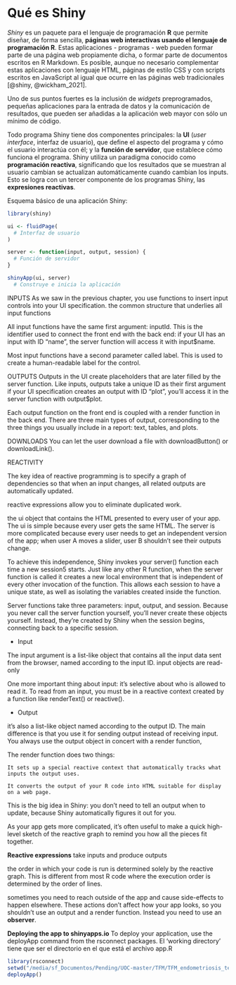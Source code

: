 # Qué es Shiny

_Shiny_ es un paquete para el lenguaje de programación **R** que permite diseñar, de forma sencilla, **páginas web interactivas usando el lenguaje de programación R**. Estas aplicaciones - programas - web pueden formar parte de una página web propiamente dicha, o formar parte de documentos escritos en R Markdown. Es posible, aunque no necesario complementar estas aplicaciones con lenguaje HTML, páginas de estilo CSS y con scripts escritos en JavaScript al igual que ocurre en las páginas web tradicionales [@shiny, @wickham_2021].

Uno de sus puntos fuertes es la inclusión de _widgets_ preprogramados, pequeñas aplicaciones para la entrada de datos y la comunicación de resultados, que pueden ser añadidas a la aplicación web mayor con sólo un mínimo de código.

Todo programa Shiny tiene dos componentes principales: la **UI** (*user interface*, interfaz de usuario), que define el aspecto del programa y cómo el usuario interactúa con él; y la **función de servidor**, que establece cómo funciona el programa. Shiny utiliza un paradigma conocido como **programación reactiva**, significando que los resultados que se muestran al usuario cambian se actualizan automáticamente cuando cambian los inputs. Esto se logra con un tercer componente de los programas Shiny, las **expresiones reactivas**.

Esquema básico de una aplicación Shiny:
```r
library(shiny)

ui <- fluidPage(
  # Interfaz de usuario
)

server <- function(input, output, session) {
  # Función de servidor
}

shinyApp(ui, server)
  # Construye e inicia la aplicación
```

INPUTS
As we saw in the previous chapter, you use functions to insert input controls into your UI specification. the common structure that underlies all input functions 

All input functions have the same first argument: inputId. This is the identifier used to connect the front end with the back end: if your UI has an input with ID "name", the server function will access it with input$name.

Most input functions have a second parameter called label. This is used to create a human-readable label for the control. 


OUTPUTS
Outputs in the UI create placeholders that are later filled by the server function. Like inputs, outputs take a unique ID as their first argument  if your UI specification creates an output with ID "plot", you’ll access it in the server function with output$plot.

Each output function on the front end is coupled with a render function in the back end. There are three main types of output, corresponding to the three things you usually include in a report: text, tables, and plots.

DOWNLOADS
You can let the user download a file with downloadButton() or downloadLink().

REACTIVITY

The key idea of reactive programming is to specify a graph of dependencies so that when an input changes, all related outputs are automatically updated. 

 reactive expressions allow you to eliminate duplicated work.
 
  the ui object that contains the HTML presented to every user of your app. The ui is simple because every user gets the same HTML. The server is more complicated because every user needs to get an independent version of the app; when user A moves a slider, user B shouldn’t see their outputs change.
  
To achieve this independence, Shiny invokes your server() function each time a new session5 starts. Just like any other R function, when the server function is called it creates a new local environment that is independent of every other invocation of the function. This allows each session to have a unique state, as well as isolating the variables created inside the function. 

Server functions take three parameters: input, output, and session. Because you never call the server function yourself, you’ll never create these objects yourself. Instead, they’re created by Shiny when the session begins, connecting back to a specific session.

* Input

The input argument is a list-like object that contains all the input data sent from the browser, named according to the input ID. input objects are read-only

One more important thing about input: it’s selective about who is allowed to read it. To read from an input, you must be in a reactive context created by a function like renderText() or reactive().

* Output

 it’s also a list-like object named according to the output ID. The main difference is that you use it for sending output instead of receiving input. You always use the output object in concert with a render function,
 
 The render function does two things:

    It sets up a special reactive context that automatically tracks what inputs the output uses.

    It converts the output of your R code into HTML suitable for display on a web page.

This is the big idea in Shiny: you don’t need to tell an output when to update, because Shiny automatically figures it out for you. 

 As your app gets more complicated, it’s often useful to make a quick high-level sketch of the reactive graph to remind you how all the pieces fit together.
 
 **Reactive expressions** take inputs and produce outputs
 
 the order in which your code is run is determined solely by the reactive graph. This is different from most R code where the execution order is determined by the order of lines.
 
 sometimes you need to reach outside of the app and cause side-effects to happen elsewhere.  These actions don’t affect how your app looks, so you shouldn’t use an output and a render function. Instead you need to use an **observer**.
 
 **Deploying the app to shinyapps.io**
 To deploy your application, use the deployApp command from the rsconnect packages.
 El 'working directory' tiene que ser el directorio en el que está el archivo app.R

```r
library(rsconnect)
setwd("/media/sf_Documentos/Pending/UOC-master/TFM/TFM_endometriosis_text_mining/PEC2/shinyapp")
deployApp()
```